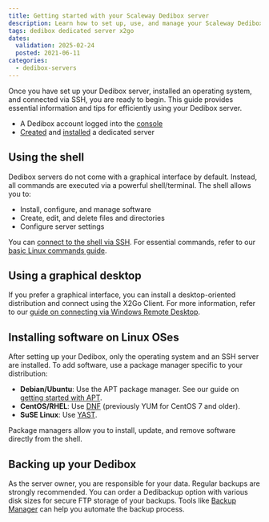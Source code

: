 ```yaml
---
title: Getting started with your Scaleway Dedibox server
description: Learn how to set up, use, and manage your Scaleway Dedibox server with this comprehensive guide, including tips on using the shell, installing software, and backing up your data.
tags: dedibox dedicated server x2go
dates:
  validation: 2025-02-24
  posted: 2021-06-11
categories:
  - dedibox-servers
---
```



Once you have set up your Dedibox server, installed an operating system, and connected via SSH, you are ready to begin. This guide provides essential information and tips for efficiently using your Dedibox server.

<Requirements />

- A Dedibox account logged into the [console](https://console.online.net)
- [Created](/dedibox/how-to/order-a-server/) and [installed](/dedibox/how-to/install-a-server/) a dedicated server

## Using the shell

Dedibox servers do not come with a graphical interface by default. Instead, all commands are executed via a powerful shell/terminal. The shell allows you to:

- Install, configure, and manage software
- Create, edit, and delete files and directories
- Configure server settings

You can [connect to the shell via SSH](/dedibox/how-to/connect-to-server/#connecting-via-ssh). For essential commands, refer to our [basic Linux commands guide](/dedibox/reference-content/basic-linux-commands/).

## Using a graphical desktop

If you prefer a graphical interface, you can install a desktop-oriented distribution and connect using the X2Go Client. For more information, refer to our [guide on connecting via Windows Remote Desktop](/dedibox/how-to/connect-to-server/#connecting-via-remote-desktop).

## Installing software on Linux OSes

After setting up your Dedibox, only the operating system and an SSH server are installed. To add software, use a package manager specific to your distribution:

- **Debian/Ubuntu**: Use the APT package manager. See our guide on [getting started with APT](/dedibox/how-to/manage-packages/).
- **CentOS/RHEL**: Use [DNF](https://dnf.readthedocs.io/en/latest/) (previously YUM for CentOS 7 and older).
- **SuSE Linux**: Use [YAST](https://documentation.suse.com/sles/15-SP2/html/SLES-all/cha-yast-software.html).

Package managers allow you to install, update, and remove software directly from the shell.

## Backing up your Dedibox

As the server owner, you are responsible for your data. Regular backups are strongly recommended. You can order a Dedibackup option with various disk sizes for secure FTP storage of your backups. Tools like [Backup Manager](https://manpages.ubuntu.com/manpages/oracular/en/man8/backup-manager.8.html) can help you automate the backup process.